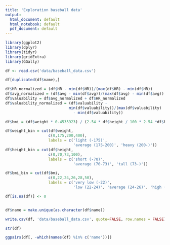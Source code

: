 ```yaml
---
title: 'Exploration baseball data'
output:
  html_document: default
  html_notebook: default
  pdf_document: default
---
```


```r
library(ggplot2)
library(dplyr)
library(tidyr)
library(gridExtra)
library(GGally)
```


```r
df <- read.csv('data/baseball_data.csv')
```

```r
df[duplicated(df$name),]
```

```r

df$HR_normalized = (df$HR - min(df$HR))/(max(df$HR) - min(df$HR))
df$avg_normalized = (df$avg - min(df$avg))/(max(df$avg) - min(df$avg))
df$valuability = df$avg_normalized + df$HR_normalized 
df$valuability_normalized = (df$valuability - 
                            min(df$valuability))/(max(df$valuability) 
                              - min(df$valuability)) 

df$bmi = (df$weight * 0.4535923) / (2.54 * df$height / 100 * 2.54 *df$height / 100)

df$weight_bin = cut(df$weight,
                   c(0,175,200,400),
                   labels = c('light (-175)',
                              'average (175-200)', 'heavy (200-)'))
df$height_bin = cut(df$height,
                   c(0,70,73,100),
                   labels = c('short (-70)',
                              'average (70-73)', 'tall (73-)'))

df$bmi_bin = cut(df$bmi,
                   c(0,22,24,26,28,50),
                   labels = c('very low (-22)',
                              'low (22-24)', 'average (24-26)', 'high (26-28)', 'very high (28-)'))

df[is.na(df)] <- 0


df$name = make.unique(as.character(df$name))
```

```r

write.csv(df, 'data/baseball_data.csv', quote=FALSE, row.names = FALSE)
```



```r
str(df)
```




```r
ggpairs(df[, -which(names(df) %in% c('name'))])
```


